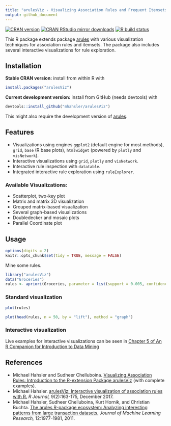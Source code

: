 ```yaml
---
title: "arulesViz - Visualizing Association Rules and Frequent Itemsets with R"
output: github_document
---
```


[![CRAN version](https://www.r-pkg.org/badges/version/arulesViz)](https://cran.r-project.org/package=arulesViz)
[![CRAN RStudio mirror downloads](https://cranlogs.r-pkg.org/badges/arulesViz)](https://cran.r-project.org/package=arulesViz)
[![R build status](https://github.com/mhahsler/arulesViz/workflows/R-CMD-check/badge.svg)](https://github.com/mhahsler/arulesViz/actions)
  
This R package 
extends package [arules](https://github.com/mhahsler/arules) with various visualization techniques for association rules and itemsets. The package also includes several interactive visualizations for rule exploration.

## Installation

__Stable CRAN version:__ install from within R with
```r
install.packages("arulesViz")
```
__Current development version:__ install from GitHub (needs devtools) with
```r
devtools::install_github("mhahsler/arulesViz")
```
This might also require the development version of [arules](https://github.com/mhahsler/arules).

## Features
* Visualizations using engines `ggplot2` (default engine for most methods), `grid`, `base` (R base plots), `htmlwidget` (powered by `plotly` and `visNetwork`). 
* Interactive visualizations using `grid`, `plotly` and `visNetwork`.
* Interactive rule inspection with `datatable`.
* Integrated interactive rule exploration using `ruleExplorer`. 

### Available Visualizations:

* Scatterplot, two-key plot
* Matrix and matrix 3D visualization
* Grouped matrix-based visualization
* Several graph-based visualizations
* Doubledecker and mosaic plots
* Parallel Coordinate plot

## Usage 

```r
options(digits = 2)
knitr::opts_chunk$set(tidy = TRUE, message = FALSE)
```


Mine some rules.
```r
library("arulesViz")
data("Groceries")
rules <- apriori(Groceries, parameter = list(support = 0.005, confidence = 0.5))
```

### Standard visualization
```r
plot(rules)
```

```r
plot(head(rules, n = 50, by = "lift"), method = "graph")
```

### Interactive visualization

Live examples for interactive visualizations can be seen in [Chapter 5 of An R Companion for Introduction to Data Mining](https://mhahsler.github.io/Introduction_to_Data_Mining_R_Examples/book/association-analysis-basic-concepts-and-algorithms.html#interactive-visualizations)

## References

* Michael Hahsler and Sudheer Chelluboina. [Visualizing Association Rules: Introduction 
to the R-extension Package arulesViz](https://cran.r-project.org/package=arulesViz/vignettes/arulesViz.pdf) (with complete examples). 
* Michael Hahsler. [arulesViz: Interactive visualization of association rules with R.](https://journal.r-project.org/archive/2017/RJ-2017-047/RJ-2017-047.pdf) _R Journal,_ 9(2):163-175, December 2017.
* Michael Hahsler, Sudheer Chelluboina, Kurt Hornik, and Christian Buchta. [The arules R-package ecosystem: Analyzing interesting patterns from large transaction datasets.](https://jmlr.csail.mit.edu/papers/v12/hahsler11a.html) _Journal of Machine Learning Research,_ 12:1977-1981, 2011.